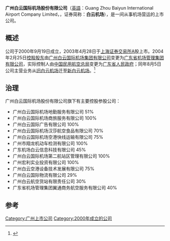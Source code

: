 {{original research|time=2012-02-19T07:41:05+00:00}}
{{Infobox_Company 
|company_name = 广州白云国际机场股份有限公司
| name_en     = Guang Zhou Baiyun International Airport Company Limited
|company_logo =  [[File:Baiyun_Aitport_Logo.png|270px]]<!-- Baiyun Aitport Logo.png为合理使用：见http://zh.wikipedia.org/wiki/File:Baiyun Aitport Logo.png以获得更多信息 -->
|company_type = [[国有企业|国有企业]]、[[上市公司|上市公司]]
|local_code_name = CN
|local_code = 914400007250669553
|traded_as = {{sse|600004}}
|company_slogan  = 
|foundation = 2000年9月19日
|key_people = 邱嘉臣（董事長）
|location ={{CHN}}[[广东省|广东省]][[广州市|广州市]]<br />广州白云国际机场南工作区自编一号
|zip_code = 
|industry = [[航空|机场及航空运输辅助业]]
|sales =  
|profit =  
|asset =  
|market_value = 
|num_employees = 
|revenue = 
|products = 航空地面客货过港服务及其延伸服务 
|parent = [[广东省机场管理集团有限公司|广东省机场管理集团有限公司]]
|homepage = [http://www.baiyunairport.com www.baiyunairport.com]
}}
'''广州白云国际机场股份有限公司'''（[[英語|英語]]：Guang Zhou Baiyun International Airport Company Limited，{{sse|600004}}，证券简称：'''白云机场'''），是一间从事机场营运的上市公司。

== 概述 ==
公司于2000年9月19日成立，2003年4月28日于[[上海证券交易所|上海证券交易所]]A股上市。2004年2月25日[[控股股东|控股股东]]由[[广州白云国际机场集团有限公司|广州白云国际机场集团有限公司]]变更为[[广东省机场管理集团有限公司|广东省机场管理集团有限公司]]，实际控制人由[[中国民用航空总局|中国民用航空总局]]变更为[[广东省人民政府|广东省人民政府]]；同年8月5日公司主营业务从[[广州白云国际机场_(1933－2004年)|旧白云机场]]迁至[[广州白云国际机场|新白云机场]]。<ref>{{Cite web|url = http://www.gbiac.net/gywm/investorRelations|title = 投资者关系概况|accessdate = 2014-12-18|archive-date = 2018-07-20|archive-url = https://web.archive.org/web/20180720170454/http://www.gbiac.net/gywm/investorRelations|dead-url = no}}</ref>

== 治理==
广州白云国际机场股份有限公司旗下有主要控股参股公司：
* 广州白云国际机场地勤服务有限公司 51% 
* 广州白云国际机场商旅服务有限公司 100% 
* 广州白云国际广告有限公司 100% 
* 广州白云国际机场汉莎航空食品有限公司 70% 
* 广州白云国际机场空港快线运输有限公司 75%
* 广州市翔龙机动车检测有限公司 100% 
* 广东机场白云信息科技有限公司 45%
* 广州白云国际机场第二航站区管理有限公司 100%
* 广州宏利实业投资有限公司 100%
* 广州白云空港设备技术发展有限公司 75%
* 广州白云国际物流有限公司 29% 
* 广州白云航空货站有限责任公司 30% 
* 广东省机场管理集团翼通商务航空服务有限公司 40%

==参考==
{{reflist}}
[[Category:广州上市公司|Category:广州上市公司]]
[[Category:2000年成立的公司|Category:2000年成立的公司]]